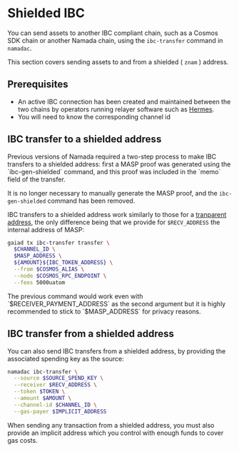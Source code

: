 
# Shielded IBC

You can send assets to another IBC compliant chain, such as a Cosmos SDK chain or another Namada chain, using the
`ibc-transfer` command in `namadac`.

This section covers sending assets to and from a shielded ( `znam` ) address.

## Prerequisites

- An active IBC connection has been created and maintained between the two chains by operators running relayer 
software such as [Hermes](https://github.com/heliaxdev/hermes). 
- You will need to know the corresponding channel id

## IBC transfer to a shielded address
<Callout>
Previous versions of Namada required a two-step process to make IBC transfers to a shielded address: first a MASP proof was generated using the 
`ibc-gen-shielded` command, and this proof was included in the `memo` field of the transfer.  

It is no longer necessary to manually generate the MASP proof, and the `ibc-gen-shielded` command has been removed.
</Callout>

IBC transfers to a shielded address work similarly to those for a [tranparent address](./transparent-ibc.mdx), 
the only difference being that we provide for `$RECV_ADDRESS` the internal address of MASP:

```bash copy
gaiad tx ibc-transfer transfer \
  $CHANNEL_ID \
  $MASP_ADDRESS \
  ${AMOUNT}${IBC_TOKEN_ADDRESS} \
  --from $COSMOS_ALIAS \
  --node $COSMOS_RPC_ENDPOINT \
  --fees 5000uatom
```

<Callout>
The previous command would work even with `$RECEIVER_PAYMENT_ADDRESS` as the second argument but it is highly recommended to stick to `$MASP_ADDRESS` for privacy reasons.
</Callout>

## IBC transfer from a shielded address
You can also send IBC transfers from a shielded address, by providing the associated spending key as the source:
```bash copy
namadac ibc-transfer \
  --source $SOURCE_SPEND_KEY \
  --receiver $RECV_ADDRESS \
  --token $TOKEN \
  --amount $AMOUNT \
  --channel-id $CHANNEL_ID \
  --gas-payer $IMPLICIT_ADDRESS
```
<Callout>
When sending any transaction from a shielded address, you must also provide an implicit address which you control with enough funds to cover gas costs.
</Callout>